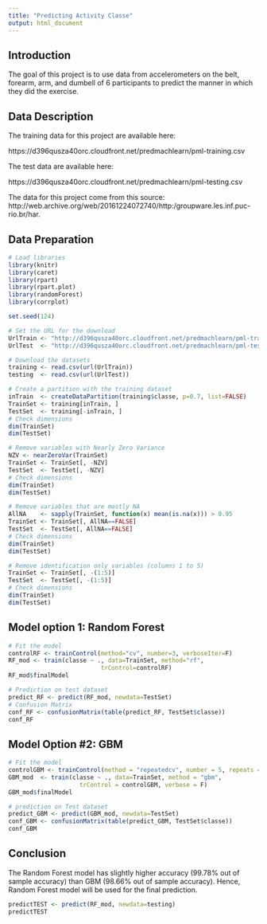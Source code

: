 ```yaml
---
title: "Predicting Activity Classe"
output: html_document
---
```


## Introduction

The goal of this project is to use data from accelerometers on the belt, forearm, arm, and dumbell of 6 participants to predict the manner in which they did the exercise.

## Data Description
The training data for this project are available here:

https://d396qusza40orc.cloudfront.net/predmachlearn/pml-training.csv

The test data are available here:

https://d396qusza40orc.cloudfront.net/predmachlearn/pml-testing.csv

The data for this project come from this source: http://web.archive.org/web/20161224072740/http:/groupware.les.inf.puc-rio.br/har.

## Data Preparation

```r
# Load libraries
library(knitr)
library(caret)
library(rpart)
library(rpart.plot)
library(randomForest)
library(corrplot)

set.seed(124)

# Set the URL for the download
UrlTrain <- "http://d396qusza40orc.cloudfront.net/predmachlearn/pml-training.csv"
UrlTest  <- "http://d396qusza40orc.cloudfront.net/predmachlearn/pml-testing.csv"

# Download the datasets
training <- read.csv(url(UrlTrain))
testing  <- read.csv(url(UrlTest))

# Create a partition with the training dataset 
inTrain  <- createDataPartition(training$classe, p=0.7, list=FALSE)
TrainSet <- training[inTrain, ]
TestSet  <- training[-inTrain, ]
# Check dimensions
dim(TrainSet)
dim(TestSet)

# Remove variables with Nearly Zero Variance
NZV <- nearZeroVar(TrainSet)
TrainSet <- TrainSet[, -NZV]
TestSet  <- TestSet[, -NZV]
# Check dimensions
dim(TrainSet)
dim(TestSet)

# Remove variables that are mostly NA
AllNA    <- sapply(TrainSet, function(x) mean(is.na(x))) > 0.95
TrainSet <- TrainSet[, AllNA==FALSE]
TestSet  <- TestSet[, AllNA==FALSE]
# Check dimensions
dim(TrainSet)
dim(TestSet)

# Remove identification only variables (columns 1 to 5)
TrainSet <- TrainSet[, -(1:5)]
TestSet  <- TestSet[, -(1:5)]
# Check dimensions
dim(TrainSet)
dim(TestSet)
```
## Model option 1: Random Forest

```r
# Fit the model
controlRF <- trainControl(method="cv", number=3, verboseIter=F)
RF_mod <- train(classe ~ ., data=TrainSet, method="rf",
                          trControl=controlRF)
RF_mod$finalModel

# Prediction on test dataset
predict_RF <- predict(RF_mod, newdata=TestSet)
# Confusion Matrix
conf_RF <- confusionMatrix(table(predict_RF, TestSet$classe))
conf_RF

```

## Model Option #2: GBM
```r
# Fit the model
controlGBM <- trainControl(method = "repeatedcv", number = 5, repeats = 1)
GBM_mod  <- train(classe ~ ., data=TrainSet, method = "gbm",
                    trControl = controlGBM, verbose = F)
GBM_mod$finalModel

# prediction on Test dataset
predict_GBM <- predict(GBM_mod, newdata=TestSet)
conf_GBM <- confusionMatrix(table(predict_GBM, TestSet$classe))
conf_GBM

```

## Conclusion

The Random Forest model has slightly higher accuracy (99.78% out of sample accuracy) than GBM (98.66% out of sample accuracy). Hence, Random Forest model will be used for the final prediction.
                
```r
predictTEST <- predict(RF_mod, newdata=testing)
predictTEST
```
